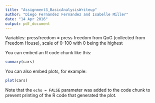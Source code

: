 ```yaml
---
title: "Assignment3_BasicAnalysisWriteup"
author: "Diego Fernandez Fernandez and Isabelle Miller"
date: "14 Apr 2016"
output: pdf_document
---
```


Variables:
pressfreedom = press freedom from QoG (collected from Freedom House), scale of 0-100 with 0 being the highest




 You can embed an R code chunk like this:

```r
summary(cars)
```

You can also embed plots, for example:

```r
plot(cars)
```

Note that the `echo = FALSE` parameter was added to the code chunk to prevent printing of the R code that generated the plot.
